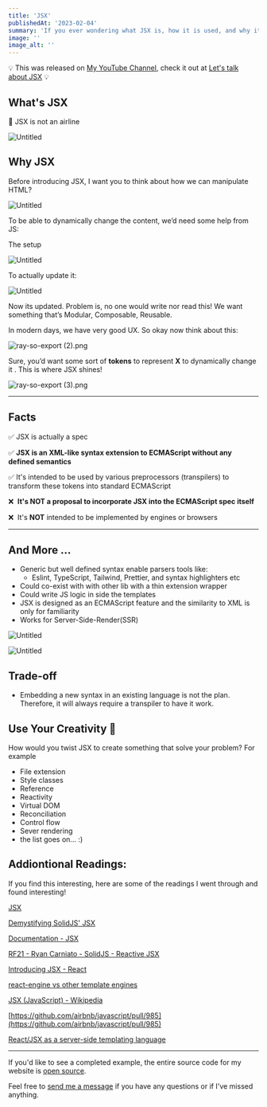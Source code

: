 ```yaml
---
title: 'JSX'
publishedAt: '2023-02-04'
summary: 'If you ever wondering what JSX is, how it is used, and why it was created. You might find this article useful'
image: ''
image_alt: ''
---
```



💡 This was released on [My YouTube Channel](https://www.youtube.com/@lauwangtatbrian), check it out at [Let's talk about JSX](https://www.youtube.com/watch?v=lt9ACV8yzo8&t=38s) 💡 

## What's JSX
<aside>
👻 JSX is not an airline
</aside>

![Untitled](/static/images/blog/jsx/Untitled.png)

## Why JSX

Before introducing JSX, I want you to think about how we can manipulate HTML?

![Untitled](/static/images/blog/jsx/Untitled%201.png)

To be able to dynamically change the content, we’d need some help from JS:

The setup

![Untitled](/static/images/blog/jsx/Untitled%202.png)

To actually update it:

![Untitled](/static/images/blog/jsx/Untitled%203.png)

Now its updated. Problem is, no one would write nor read this! We want something that’s Modular, Composable, Reusable.

In modern days, we have very good UX. So okay now think about this:

![ray-so-export (2).png](/static/images/blog/jsx/ray-so-export_(2).png)

Sure, you’d want some sort of **tokens** to represent ****X**** to dynamically change it . This is where JSX shines!

![ray-so-export (3).png](/static/images/blog/jsx/ray-so-export_(3).png)

---

## Facts

✅ JSX is actually a spec 

✅ **JSX is an XML-like syntax extension to ECMAScript without any defined semantics**

✅ It's intended to be used by various preprocessors (transpilers) to transform these tokens into standard ECMAScript

❌  **It's NOT a proposal to incorporate JSX into the ECMAScript spec itself**

❌  It's **NOT** intended to be implemented by engines or browsers

---

## And More …

- Generic but well defined syntax enable parsers tools like:
    - Eslint, TypeScript, Tailwind, Prettier, and syntax highlighters etc
- Could co-exist with with other lib with a thin extension wrapper
- Could write JS logic in side the templates
- JSX is designed as an ECMAScript feature and the similarity to XML is only for familiarity
- Works for Server-Side-Render(SSR)

![Untitled](/static/images/blog/jsx/Untitled%204.png)

![Untitled](/static/images/blog/jsx/Untitled%205.png)

## Trade-off

- Embedding a new syntax in an existing language is not the plan. Therefore, it will always require a transpiler to have it work.

## Use Your Creativity 🧠

How would you twist JSX to create something that solve your problem? For example 

- File extension
- Style classes
- Reference
- Reactivity
- Virtual DOM
- Reconciliation
- Control flow
- Sever rendering
- the list goes on… :)

## Addiontional Readings:

If you find this interesting, here are some of the readings I went through and found interesting!

[JSX](https://facebook.github.io/jsx/)

[Demystifying SolidJS' JSX](https://www.youtube.com/watch?v=5du6jBlryIc&ab_channel=RyanCarniato)

[Documentation - JSX](https://www.typescriptlang.org/docs/handbook/jsx.html)

[RF21 - Ryan Carniato - SolidJS - Reactive JSX](https://www.youtube.com/watch?v=2iK9zzhSKo4&ab_channel=ReactFinland)

[Introducing JSX - React](https://reactjs.org/docs/introducing-jsx.html)

[react-engine vs other template engines](https://stackoverflow.com/questions/32619168/react-engine-vs-other-template-engines)

[JSX (JavaScript) - Wikipedia](https://en.wikipedia.org/wiki/JSX_(JavaScript))

[https://github.com/airbnb/javascript/pull/985](https://github.com/airbnb/javascript/pull/985)

[React/JSX as a server-side templating language](https://kentcdodds.com/blog/react-jsx-as-a-server-side-templating-language)

---


If you'd like to see a completed example, the entire source code for my website is [open source](https://github.com/wtLau).

Feel free to [send me a message](https://www.brian-lau.ca/contact) if you have any questions or if I've missed anything.


